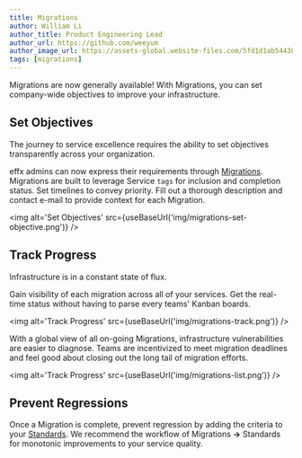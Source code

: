 ```yaml
---
title: Migrations
author: William Li
author_title: Product Engineering Lead
author_url: https://github.com/weeyum
author_image_url: https://assets-global.website-files.com/5fd1d1ab54430e6b747263b2/5fd1d1ab54430ee03472641b_william%20headshot.png
tags: [migrations]
---
```



Migrations are now generally available! With Migrations, you can set company-wide objectives to improve your infrastructure.

<!--truncate-->

## Set Objectives

The journey to service excellence requires the ability to set objectives transparently across your organization.

effx admins can now express their requirements through [Migrations](https://app.effx.com/migrations). Migrations are built to
leverage Service `tags` for inclusion and completion status. Set timelines to convey priority. Fill out a thorough description and
contact e-mail to provide context for each Migration.

<img
  alt='Set Objectives'
  src={useBaseUrl('img/migrations-set-objective.png')}
/>

## Track Progress

Infrastructure is in a constant state of flux.

Gain visibility of each migration across all of your services. Get the real-time status without having to parse every teams' Kanban boards.

<img alt='Track Progress' src={useBaseUrl('img/migrations-track.png')} />

With a global view of all on-going Migrations, infrastructure vulnerabilities are easier to diagnose. Teams are incentivized to meet migration deadlines
and feel good about closing out the long tail of migration efforts.

<img alt='Track Progress' src={useBaseUrl('img/migrations-list.png')} />

## Prevent Regressions

Once a Migration is complete, prevent regression by adding the criteria to your [Standards](https://app.effx.com/standards). We recommend the workflow
of Migrations **->** Standards for monotonic improvements to your service quality.
